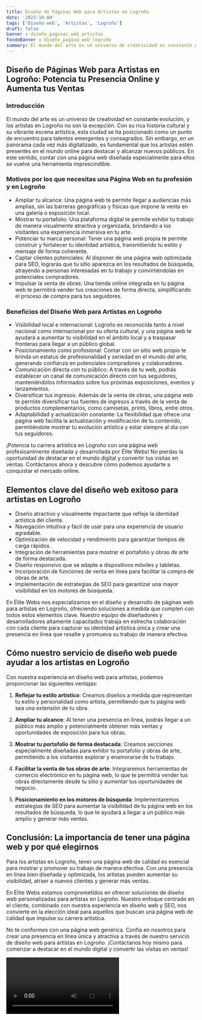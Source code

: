 ```yaml
---
title: Diseño de Páginas Web para Artistas en Logroño
date: '2023-10-04'
tags: ['Diseño web', 'Artistas', 'Logroño']
draft: false
banner : diseño_paginas_web_artistas
fondoBanner : diseño_pagina_web_logroño
summary: El mundo del arte es un universo de creatividad en constante evolución, y los artistas en Logroño no son la excepción. Con su rica historia cultural y su vibrante escena artística, esta ciudad se ha posicionado como un punto de encuentro para talentos emergentes y consagrados. Sin embargo, en un panorama cada vez más digitalizado, es fundamental que los artistas estén presentes en el mundo online para destacar y alcanzar nuevos públicos. En este sentido, contar con una página web diseñada especialmente para ellos se vuelve una herramienta imprescindible.
---
```


## Diseño de Páginas Web para Artistas en Logroño: Potencia tu Presencia Online y Aumenta tus Ventas

### Introducción

El mundo del arte es un universo de creatividad en constante evolución, y los artistas en Logroño no son la excepción. Con su rica historia cultural y su vibrante escena artística, esta ciudad se ha posicionado como un punto de encuentro para talentos emergentes y consagrados. Sin embargo, en un panorama cada vez más digitalizado, es fundamental que los artistas estén presentes en el mundo online para destacar y alcanzar nuevos públicos. En este sentido, contar con una página web diseñada especialmente para ellos se vuelve una herramienta imprescindible.

### Motivos por los que necesitas una Página Web en tu profesión y en Logroño

- Ampliar tu alcance: Una página web te permite llegar a audiencias más amplias, sin las barreras geográficas y físicas que impone la venta en una galería o exposición local.
- Mostrar tu portafolio: Una plataforma digital te permite exhibir tu trabajo de manera visualmente atractiva y organizada, brindando a los visitantes una experiencia inmersiva en tu arte.
- Potenciar tu marca personal: Tener una página web propia te permite construir y fortalecer tu identidad artística, transmitiendo tu estilo y mensaje de forma coherente.
- Captar clientes potenciales: Al disponer de una página web optimizada para SEO, lograrás que tu sitio aparezca en los resultados de búsqueda, atrayendo a personas interesadas en tu trabajo y convirtiéndolas en potenciales compradores.
- Impulsar la venta de obras: Una tienda online integrada en tu página web te permitirá vender tus creaciones de forma directa, simplificando el proceso de compra para tus seguidores.

### Beneficios del Diseño Web para Artistas en Logroño

- Visibilidad local e internacional: Logroño es reconocida tanto a nivel nacional como internacional por su oferta cultural, y una página web te ayudará a aumentar tu visibilidad en el ámbito local y a traspasar fronteras para llegar a un público global.
- Posicionamiento como profesional: Contar con un sitio web propio te brinda un estatus de profesionalidad y seriedad en el mundo del arte, generando confianza en potenciales compradores y colaboradores.
- Comunicación directa con tu público: A través de tu web, podrás establecer un canal de comunicación directo con tus seguidores, manteniéndolos informados sobre tus próximas exposiciones, eventos y lanzamientos.
- Diversificar tus ingresos: Además de la venta de obras, una página web te permite diversificar tus fuentes de ingresos a través de la venta de productos complementarios, como camisetas, prints, libros, entre otros.
- Adaptabilidad y actualización constante: La flexibilidad que ofrece una página web facilita la actualización y modificación de tu contenido, permitiéndote mostrar tu evolución artística y estar siempre al día con tus seguidores.

¡Potencia tu carrera artística en Logroño con una página web profesioanlmente diseñada y desarrollada por Élite Webs! No pierdas la oportunidad de destacar en el mundo digital y convertir tus visitas en ventas. Contáctanos ahora y descubre cómo podemos ayudarte a conquistar el mercado online.

<GifSeo />

<Cta />

## Elementos clave del diseño web exitoso para artistas en Logroño

- Diseño atractivo y visualmente impactante que refleje la identidad artística del cliente.
- Navegación intuitiva y fácil de usar para una experiencia de usuario agradable.
- Optimización de velocidad y rendimiento para garantizar tiempos de carga rápidos.
- Integración de herramientas para mostrar el portafolio y obras de arte de forma destacada.
- Diseño responsivo que se adapte a dispositivos móviles y tabletas.
- Incorporación de funciones de venta en línea para facilitar la compra de obras de arte.
- Implementación de estrategias de SEO para garantizar una mayor visibilidad en los motores de búsqueda.

En Élite Webs nos especializamos en el diseño y desarrollo de páginas web para artistas en Logroño, ofreciendo soluciones a medida que cumplen con todos estos elementos clave. Nuestro equipo de diseñadores y desarrolladores altamente capacitados trabaja en estrecha colaboración con cada cliente para capturar su identidad artística única y crear una presencia en línea que resalte y promueva su trabajo de manera efectiva.

## Cómo nuestro servicio de diseño web puede ayudar a los artistas en Logroño

Con nuestra experiencia en diseño web para artistas, podemos proporcionar las siguientes ventajas:

1. **Reflejar tu estilo artístico**: Creamos diseños a medida que representan tu estilo y personalidad como artista, permitiendo que tu página web sea una extensión de tu obra.

2. **Ampliar tu alcance**: Al tener una presencia en línea, podrás llegar a un público más amplio y potencialmente obtener más ventas y oportunidades de exposición para tus obras.

3. **Mostrar tu portafolio de forma destacada**: Creamos secciones especialmente diseñadas para exhibir tu portafolio y obras de arte, permitiendo a los visitantes explorar y enamorarse de tu trabajo.

4. **Facilitar la venta de tus obras de arte**: Integraremos herramientas de comercio electrónico en tu página web, lo que te permitirá vender tus obras directamente desde tu sitio y aumentar tus oportunidades de negocio.

5. **Posicionamiento en los motores de búsqueda**: Implementaremos estrategias de SEO para aumentar la visibilidad de tu página web en los resultados de búsqueda, lo que te ayudará a llegar a un público más amplio y generar más ventas.

## Conclusión: La importancia de tener una página web y por qué elegirnos

Para los artistas en Logroño, tener una página web de calidad es esencial para mostrar y promover su trabajo de manera efectiva. Con una presencia en línea bien diseñada y optimizada, los artistas pueden aumentar su visibilidad, atraer a nuevos clientes y generar más ventas.

En Élite Webs estamos comprometidos en ofrecer soluciones de diseño web personalizadas para artistas en Logroño. Nuestro enfoque centrado en el cliente, combinado con nuestra experiencia en diseño web y SEO, nos convierte en la elección ideal para aquellos que buscan una página web de calidad que impulse su carrera artística.

No te conformes con una página web genérica. Confía en nosotros para crear una presencia en línea única y atractiva a través de nuestro servicio de diseño web para artistas en Logroño. ¡Contáctanos hoy mismo para comenzar a destacar en el mundo digital y convertir las visitas en ventas!

<Video />

<CtaBot job='Artistas' city='Logroño'/>

<Gmaps query='Logroño+españa+maps' />